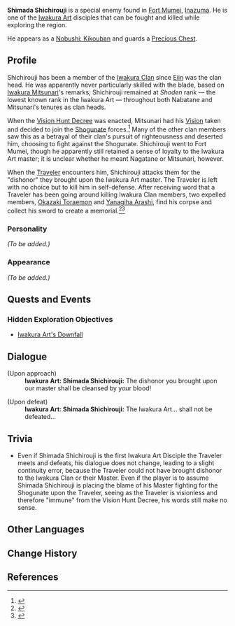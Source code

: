 {{Meta
<!-- Remove this template after adding the missing info -->
|missing_NPC_profile  = yes
}}
{{Character Infobox
|type             = NPC
|deceased         = Killed by Traveler in [[Iwakura Art's Downfall]]
|image            = Enemy Nobushi - Kikouban.png
|region           = Inazuma
|title            = Disciple
|title2           = Iwakura Art Shoden
|affiliation      = Iwakura Clan
}}
'''Shimada Shichirouji''' {{Lang|ja=島田七郎治}} is a special enemy found in [[Fort Mumei]], [[Inazuma]]. He is one of the [[Iwakura Art]] disciples that can be fought and killed while exploring the region.

He appears as a [[Nobushi: Kikouban]] and guards a [[Precious Chest]].

==Profile==
<!-- detailed story/lore information goes here -->
Shichirouji has been a member of the [[Iwakura Clan]] since [[Eiin]] was the clan head. He was apparently never particularly skilled with the blade, based on [[Iwakura Mitsunari]]'s remarks; Shichirouji remained at ''Shoden'' rank &mdash; the lowest known rank in the Iwakura Art &mdash; throughout both Nabatane and Mitsunari's tenures as clan heads.

When the [[Vision Hunt Decree]] was enacted, Mitsunari had his [[Vision]] taken and decided to join the [[Shogunate]] forces.<ref>{{Ref/NPC|Iwakura Mitsunari}}</ref> Many of the other clan members saw this as a betrayal of their clan's pursuit of righteousness and deserted him, choosing to fight against the Shogunate. Shichirouji went to Fort Mumei, though he apparently still retained a sense of loyalty to the Iwakura Art master; it is unclear whether he meant Nagatane or Mitsunari, however.

When the [[Traveler]] encounters him, Shichirouji attacks them for the "dishonor" they brought upon the Iwakura Art master. The Traveler is left with no choice but to kill him in self-defense. After receiving word that a Traveler has been going around killing Iwakura Clan members, two expelled members, [[Okazaki Toraemon]] and [[Yanagiha Arashi]], find his corpse and collect his sword to create a memorial.<ref>{{Ref/NPC|Okazaki Toraemon}}</ref><ref>{{Ref/NPC|Yanagiha Arashi}}</ref>

===Personality===
''(To be added.)''

===Appearance===
''(To be added.)''

==Quests and Events==
===Hidden Exploration Objectives===
* [[Iwakura Art's Downfall]]

==Dialogue==
{{Dialogue start}}
;(Upon approach)
:'''Iwakura Art: Shimada Shichirouji:''' The dishonor you brought upon our master shall be cleansed by your blood!

;(Upon defeat)
:'''Iwakura Art: Shimada Shichirouji:''' The Iwakura Art... shall not be defeated...
{{Dialogue end}}

==Trivia==
* Even if Shimada Shichirouji is the first Iwakura Art Disciple the Traveler meets and defeats, his dialogue does not change, leading to a slight continuity error, because the Traveler could not have brought dishonor to the Iwakura Clan or their Master. Even if the player is to assume Shimada Shichirouji is placing the blame of his Master fighting for the Shogunate upon the Traveler, seeing as the Traveler is visionless and therefore "immune" from the Vision Hunt Decree, his words still make no sense.

==Other Languages==
{{Other Languages|default_hidden = 1
|en      = Shimada Shichirouji
|zhs     = 岛田七郎治
|zhs_rm  = Dǎotián Qīlángzhì
|zht     = 島田七郎治
|zht_rm  = Dǎotián Qīlángzhì
|ja      = {{Rubi|島|しま|田|だ|七|しち|郎|ろう|治|じ}}
|ja_rm   = Shimada Shichirouji
|ko      = 시마다 시치로지
|ko_rm   = Simada Sichiroji
|es      = Shimada Shichirouji
|fr      = Shimada Shichirouji
|ru      = Симада Ситиродзи
|th      = Shimada Shichirouji
|vi      = Shimada Shichirouji
|de      = Shimada Shichirouji
|id      = Shimada Shichirouji
|pt      = Shimada Shichirouji
}}

==Change History==
{{Change History|2.0}}

==References==
{{Reflist}}